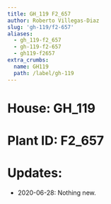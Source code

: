 ```yaml
---
title: GH_119 F2_657
author: Roberto Villegas-Diaz
slug: 'gh-119/f2-657'
aliases:
  - gh_119-f2_657
  - gh-119-f2-657
  - gh119-f2657
extra_crumbs:
  name: GH119
  path: /label/gh-119
---
```


# **House**: GH_119
# **Plant ID**: F2_657
# **Updates**: 
 - 2020-06-28: Nothing new.
